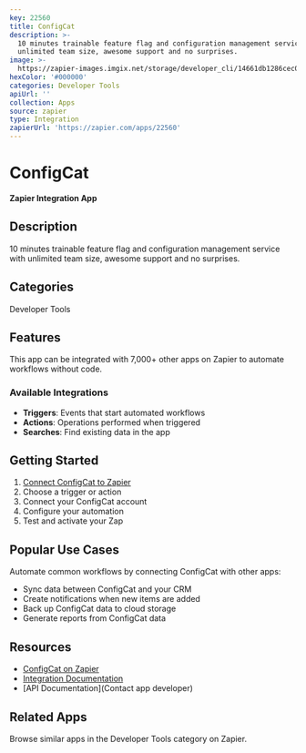 ```yaml
---
key: 22560
title: ConfigCat
description: >-
  10 minutes trainable feature flag and configuration management service with
  unlimited team size, awesome support and no surprises.
image: >-
  https://zapier-images.imgix.net/storage/developer_cli/14661db1286cec0b5e0fb63cac7933dc.png?auto=format%2Ccompress&ixlib=python-3.0.0&q=50
hexColor: '#000000'
categories: Developer Tools
apiUrl: ''
collection: Apps
source: zapier
type: Integration
zapierUrl: 'https://zapier.com/apps/22560'
---
```

# ConfigCat

**Zapier Integration App**

## Description

10 minutes trainable feature flag and configuration management service with unlimited team size, awesome support and no surprises.

## Categories

Developer Tools

## Features

This app can be integrated with 7,000+ other apps on Zapier to automate workflows without code.

### Available Integrations

- **Triggers**: Events that start automated workflows
- **Actions**: Operations performed when triggered
- **Searches**: Find existing data in the app

## Getting Started

1. [Connect ConfigCat to Zapier](https://zapier.com/apps/22560)
2. Choose a trigger or action
3. Connect your ConfigCat account
4. Configure your automation
5. Test and activate your Zap

## Popular Use Cases

Automate common workflows by connecting ConfigCat with other apps:

- Sync data between ConfigCat and your CRM
- Create notifications when new items are added
- Back up ConfigCat data to cloud storage
- Generate reports from ConfigCat data

## Resources

- [ConfigCat on Zapier](https://zapier.com/apps/22560)
- [Integration Documentation](https://zapier.com/apps/22560/integrations)
- [API Documentation](Contact app developer)

## Related Apps

Browse similar apps in the Developer Tools category on Zapier.
